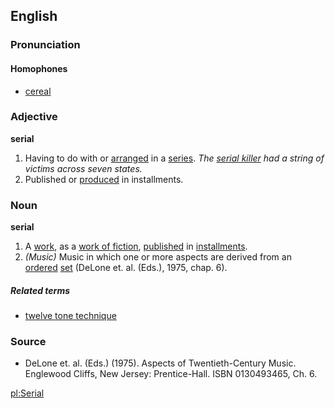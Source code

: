 ==English==
===Pronunciation===
====Homophones====
*[[cereal]]

===Adjective===
'''serial'''

#Having to do with or [[arrange]]d in a [[series]]. ''The [[w:serial killer|serial killer]] had a string of victims across seven states.''
#Published or [[produce]]d in installments.

===Noun===
'''serial'''

#A [[work]], as a [[work of fiction]], [[publish]]ed in [[installment]]s.
#''(Music)'' Music in which one or more aspects are derived from an [[order]]ed [[set]] (DeLone et. al. (Eds.), 1975, chap. 6).

=====Related terms=====
*[[twelve tone technique]]

===Source===
*DeLone et. al. (Eds.) (1975). Aspects of Twentieth-Century Music. Englewood Cliffs, New Jersey: Prentice-Hall. ISBN 0130493465, Ch. 6.

[[pl:Serial]]